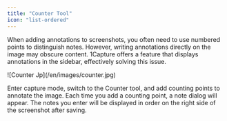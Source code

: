 ```yaml
---
title: "Counter Tool"
icon: "list-ordered"
---
```


When adding annotations to screenshots, you often need to use numbered points to distinguish notes. However, writing annotations directly on the image may obscure content. 1Capture offers a feature that displays annotations in the sidebar, effectively solving this issue.

<Frame>
  ![Counter Jp](/en/images/counter.jpg)
</Frame>

Enter capture mode, switch to the Counter tool, and add counting points to annotate the image. Each time you add a counting point, a note dialog will appear. The notes you enter will be displayed in order on the right side of the screenshot after saving.